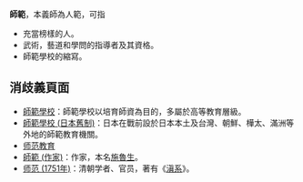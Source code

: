 '''師範'''，本義師為人範，可指
*充當榜樣的人。
*武術，藝道和學問的指導者及其資格。
*師範學校的縮寫。

==消歧義頁面==
*[[師範學校|師範學校]]：師範學校以培育師資為目的，多屬於高等教育層級。
*[[師範學校_(日本舊制)|師範學校 (日本舊制)]]：日本在戰前設於日本本土及台灣、朝鮮、樺太、滿洲等外地的師範教育機關。
*[[师范教育|师范教育]]
*[[師範_(作家)|師範 (作家)]]：作家，本名[[施魯生|施魯生]]。
*[[师范_(1751年)|师范 (1751年)]]：清朝学者、官员，著有《[[滇系|滇系]]》。

{{disambig|cat=二字消歧义}}